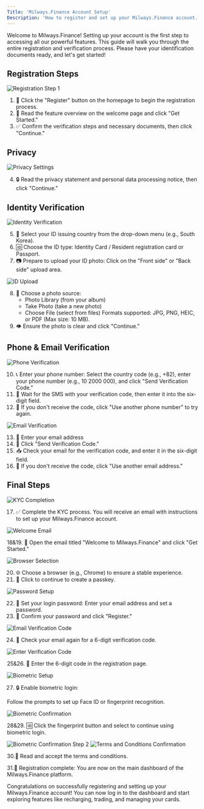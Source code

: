 ```yaml
---
Title: 'Milways.Finance Account Setup'
Description: 'How to register and set up your Milways.Finance account.'
---
```


<Info>
Welcome to Milways.Finance! Setting up your account is the first step to accessing all our powerful features. This guide will walk you through the entire registration and verification process. Please have your identification documents ready, and let's get started!
</Info>

## Registration Steps

![Registration Step 1](https://www.gitbook.com/cdn-cgi/image/dpr=2,width=760,onerror=redirect,format=auto/https%3A%2F%2Fcontent.gitbook.com%2Fcontent%2FYsrj5O8moOrzPyGksbuI%2Fblobs%2FFRauFFnveIghD672iOZl%2F4%2520(19).png&width=768&dpr=4&quality=100&sign=2b0b6850&sv=2)

1. 📝 Click the "Register" button on the homepage to begin the registration process.
2. 📖 Read the feature overview on the welcome page and click "Get Started."
3. ✅ Confirm the verification steps and necessary documents, then click "Continue."

## Privacy

![Privacy Settings](https://www.gitbook.com/cdn-cgi/image/dpr=2,width=760,onerror=redirect,format=auto/https%3A%2F%2Fcontent.gitbook.com%2Fcontent%2FYsrj5O8moOrzPyGksbuI%2Fblobs%2FE0lH6EFpPqXvAGXB5ZZw%2F14.png&width=768&dpr=4&quality=100&sign=173b12d1&sv=2)

4. 🔒 Read the privacy statement and personal data processing notice, then click "Continue."

## Identity Verification

![Identity Verification](https://www.gitbook.com/cdn-cgi/image/dpr=2,width=760,onerror=redirect,format=auto/https%3A%2F%2Fcontent.gitbook.com%2Fcontent%2FYsrj5O8moOrzPyGksbuI%2Fblobs%2FLSBXv1BJEzqkFCSRdilN%2F4.png&width=768&dpr=4&quality=100&sign=5ccc48b8&sv=2)

5. 📄 Select your ID issuing country from the drop-down menu (e.g., South Korea).
6. 🆔 Choose the ID type: Identity Card / Resident registration card or Passport.
7. 📷 Prepare to upload your ID photo:
   Click on the "Front side" or "Back side" upload area.

![ID Upload](https://www.gitbook.com/cdn-cgi/image/dpr=2,width=760,onerror=redirect,format=auto/https%3A%2F%2Fcontent.gitbook.com%2Fcontent%2FYsrj5O8moOrzPyGksbuI%2Fblobs%2FtTgWSclZGOf2oTqF9iht%2F16.png&width=768&dpr=4&quality=100&sign=887e6305&sv=2)

8. 📱 Choose a photo source:
   - Photo Library (from your album)
   - Take Photo (take a new photo)
   - Choose File (select from files)
   Formats supported: JPG, PNG, HEIC, or PDF (Max size: 10 MB).
9. 👁 Ensure the photo is clear and click "Continue."

## Phone & Email Verification

![Phone Verification](https://www.gitbook.com/cdn-cgi/image/dpr=2,width=760,onerror=redirect,format=auto/https%3A%2F%2Fcontent.gitbook.com%2Fcontent%2FYsrj5O8moOrzPyGksbuI%2Fblobs%2FBWPRs1NceYz7iDxE6Wlq%2F17.png&width=768&dpr=4&quality=100&sign=793086c3&sv=2)

10. 📞 Enter your phone number:
    Select the country code (e.g., +82), enter your phone number (e.g., 10 2000 000), and click "Send Verification Code."
11. 📲 Wait for the SMS with your verification code, then enter it into the six-digit field.
12. 🔄 If you don't receive the code, click "Use another phone number" to try again.

![Email Verification](https://www.gitbook.com/cdn-cgi/image/dpr=2,width=760,onerror=redirect,format=auto/https%3A%2F%2Fcontent.gitbook.com%2Fcontent%2FYsrj5O8moOrzPyGksbuI%2Fblobs%2Fp2vHvcP585w5FhwiOQBl%2Fimage.png&width=768&dpr=4&quality=100&sign=a35cef53&sv=2)

13. 📧 Enter your email address
14. 📝 Click "Send Verification Code."
15. 📥 Check your email for the verification code, and enter it in the six-digit field.
16. 🔄 If you don't receive the code, click "Use another email address."

## Final Steps

![KYC Completion](https://www.gitbook.com/cdn-cgi/image/dpr=2,width=760,onerror=redirect,format=auto/https%3A%2F%2Fcontent.gitbook.com%2Fcontent%2FYsrj5O8moOrzPyGksbuI%2Fblobs%2F0Lv2lRiEv9pikfA9a3Qt%2F20.png&width=768&dpr=4&quality=100&sign=37485817&sv=2)

17. ✅ Complete the KYC process.
    You will receive an email with instructions to set up your Milways.Finance account.

![Welcome Email](https://www.gitbook.com/cdn-cgi/image/dpr=2,width=760,onerror=redirect,format=auto/https%3A%2F%2Fcontent.gitbook.com%2Fcontent%2FYsrj5O8moOrzPyGksbuI%2Fblobs%2Fcb8rpnfsqC2czwvFWX80%2F22.png&width=768&dpr=4&quality=100&sign=bdd30cc0&sv=2)

18&19. 📩 Open the email titled "Welcome to Milways.Finance" and click "Get Started."

![Browser Selection](https://www.gitbook.com/cdn-cgi/image/dpr=2,width=760,onerror=redirect,format=auto/https%3A%2F%2Fcontent.gitbook.com%2Fcontent%2FYsrj5O8moOrzPyGksbuI%2Fblobs%2FprmzVPhldqp42K9CXwTQ%2F23.png&width=768&dpr=4&quality=100&sign=232cef31&sv=2)

20. 🌐 Choose a browser (e.g., Chrome) to ensure a stable experience.
21. 📱 Click to continue to create a passkey.

![Password Setup](https://www.gitbook.com/cdn-cgi/image/dpr=2,width=760,onerror=redirect,format=auto/https%3A%2F%2Fcontent.gitbook.com%2Fcontent%2FYsrj5O8moOrzPyGksbuI%2Fblobs%2FQ3XyI2xIBdMsvW7JYls3%2F24.png&width=768&dpr=4&quality=100&sign=b03268b0&sv=2)

22. 🔐 Set your login password:
    Enter your email address and set a password.
23. 🔄 Confirm your password and click "Register."

![Email Verification Code](https://www.gitbook.com/cdn-cgi/image/dpr=2,width=760,onerror=redirect,format=auto/https%3A%2F%2Fcontent.gitbook.com%2Fcontent%2FYsrj5O8moOrzPyGksbuI%2Fblobs%2FqzsHmQuhdpIi6gFEzt4S%2F25.png&width=768&dpr=4&quality=100&sign=faba0c33&sv=2)

24. 📧 Check your email again for a 6-digit verification code.

![Enter Verification Code](https://www.gitbook.com/cdn-cgi/image/dpr=2,width=760,onerror=redirect,format=auto/https%3A%2F%2Fcontent.gitbook.com%2Fcontent%2FYsrj5O8moOrzPyGksbuI%2Fblobs%2F3DSFeiHtfOB1lxcPy0ap%2F26.png&width=768&dpr=4&quality=100&sign=919a02de&sv=2)

25&26. 🔢 Enter the 6-digit code in the registration page.

![Biometric Setup](https://www.gitbook.com/cdn-cgi/image/dpr=2,width=760,onerror=redirect,format=auto/https%3A%2F%2Fcontent.gitbook.com%2Fcontent%2FYsrj5O8moOrzPyGksbuI%2Fblobs%2FlKA0EVzCnlVOpbIgcK1B%2F27.png&width=768&dpr=4&quality=100&sign=3d64e4ea&sv=2)

27. 🔒 Enable biometric login:

Follow the prompts to set up Face ID or fingerprint recognition.

![Biometric Confirmation](https://www.gitbook.com/cdn-cgi/image/dpr=2,width=760,onerror=redirect,format=auto/https%3A%2F%2Fcontent.gitbook.com%2Fcontent%2FYsrj5O8moOrzPyGksbuI%2Fblobs%2F9NswfLqYspXWRQzcvuN0%2F28.png&width=768&dpr=4&quality=100&sign=3d64e4ea&sv=2)

28&29. 🆔 Click the fingerprint button and select to continue using biometric login.

![Biometric Confirmation Step 2](https://www.gitbook.com/cdn-cgi/image/dpr=2,width=760,onerror=redirect,format=auto/https%3A%2F%2Fcontent.gitbook.com%2Fcontent%2FYsrj5O8moOrzPyGksbuI%2Fblobs%2F2kMmKXgBqiNOYxR45OPV%2F29.png&width=768&dpr=4&quality=100&sign=44b30a09&sv=2)
![Terms and Conditions Confirmation](https://www.gitbook.com/cdn-cgi/image/dpr=2,width=760,onerror=redirect,format=auto/https%3A%2F%2Fcontent.gitbook.com%2Fcontent%2FYsrj5O8moOrzPyGksbuI%2Fblobs%2Fhbpw5vB898IRJVs3O4pt%2F30.png&width=768&dpr=4&quality=100&sign=cd4b7044&sv=2)

30.📜 Read and accept the terms and conditions.

31.🎉 Registration complete:
    You are now on the main dashboard of the Milways.Finance platform.

<Card title="Next Step: Explore Dashboard" icon="gauge-high" href="https://pro.milways.finance">
  Congratulations on successfully registering and setting up your Milways.Finance account! You can now log in to the dashboard and start exploring features like recharging, trading, and managing your cards.
</Card>
